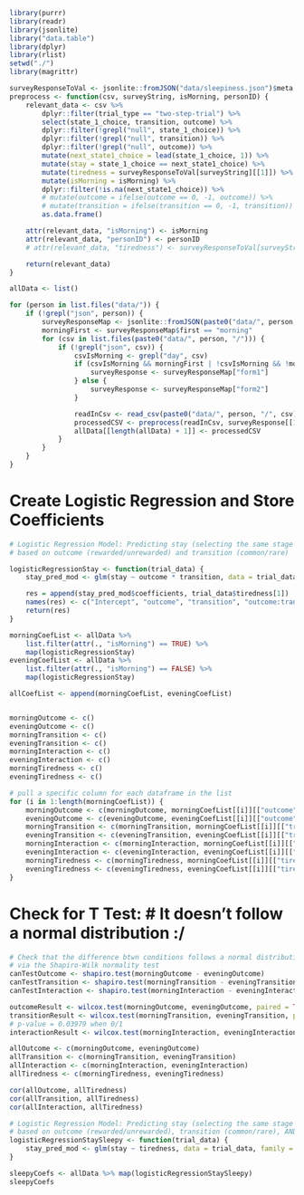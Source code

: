 ```r
library(purrr)
library(readr)
library(jsonlite)
library("data.table")
library(dplyr)
library(rlist)
setwd("./")
library(magrittr)
```

```r

surveyResponseToVal <- jsonlite::fromJSON("data/sleepiness.json")$meta
preprocess <- function(csv, surveyString, isMorning, personID) {
    relevant_data <- csv %>%
        dplyr::filter(trial_type == "two-step-trial") %>%
        select(state_1_choice, transition, outcome) %>%
        dplyr::filter(!grepl("null", state_1_choice)) %>%
        dplyr::filter(!grepl("null", transition)) %>%
        dplyr::filter(!grepl("null", outcome)) %>%
        mutate(next_state1_choice = lead(state_1_choice, 1)) %>%
        mutate(stay = state_1_choice == next_state1_choice) %>%
        mutate(tiredness = surveyResponseToVal[surveyString][[1]]) %>%
        mutate(isMorning = isMorning) %>%
        dplyr::filter(!is.na(next_state1_choice)) %>%
        # mutate(outcome = ifelse(outcome == 0, -1, outcome)) %>%
        # mutate(transition = ifelse(transition == 0, -1, transition)) %>%
        as.data.frame()

    attr(relevant_data, "isMorning") <- isMorning
    attr(relevant_data, "personID") <- personID
    # attr(relevant_data, "tiredness") <- surveyResponseToVal[surveyString][[1]]

    return(relevant_data)
}
```

```r

allData <- list()

for (person in list.files("data/")) {
    if (!grepl("json", person)) {
        surveyResponseMap <- jsonlite::fromJSON(paste0("data/", person, "/meta.json"))$meta
        morningFirst <- surveyResponseMap$first == "morning"
        for (csv in list.files(paste0("data/", person, "/"))) {
            if (!grepl("json", csv)) {
                csvIsMorning <- grepl("day", csv)
                if (csvIsMorning && morningFirst | !csvIsMorning && !morningFirst) {
                    surveyResponse <- surveyResponseMap["form1"]
                } else {
                    surveyResponse <- surveyResponseMap["form2"]
                }

                readInCsv <- read_csv(paste0("data/", person, "/", csv))
                processedCSV <- preprocess(readInCsv, surveyResponse[[1]], csvIsMorning, person)
                allData[[length(allData) + 1]] <- processedCSV
            }
        }
    }
}
```

# Create Logistic Regression and Store Coefficients
```r
# Logistic Regression Model: Predicting stay (selecting the same stage 1 choice as the previous round)
# based on outcome (rewarded/unrewarded) and transition (common/rare)

logisticRegressionStay <- function(trial_data) {
    stay_pred_mod <- glm(stay ~ outcome * transition, data = trial_data, family = binomial)

    res = append(stay_pred_mod$coefficients, trial_data$tiredness[1])
    names(res) <- c("Intercept", "outcome", "transition", "outcome:transition", "tiredness")
    return(res)
}

morningCoefList <- allData %>%
    list.filter(attr(., "isMorning") == TRUE) %>%
    map(logisticRegressionStay)
eveningCoefList <- allData %>%
    list.filter(attr(., "isMorning") == FALSE) %>%
    map(logisticRegressionStay)

allCoefList <- append(morningCoefList, eveningCoefList)


morningOutcome <- c()
eveningOutcome <- c()
morningTransition <- c()
eveningTransition <- c()
morningInteraction <- c()
eveningInteraction <- c()
morningTiredness <- c()
eveningTiredness <- c()

# pull a specific column for each dataframe in the list
for (i in 1:length(morningCoefList)) {
    morningOutcome <- c(morningOutcome, morningCoefList[[i]][["outcome"]])
    eveningOutcome <- c(eveningOutcome, eveningCoefList[[i]][["outcome"]])
    morningTransition <- c(morningTransition, morningCoefList[[i]][["transition"]])
    eveningTransition <- c(eveningTransition, eveningCoefList[[i]][["transition"]])
    morningInteraction <- c(morningInteraction, morningCoefList[[i]][["outcome:transition"]])
    eveningInteraction <- c(eveningInteraction, eveningCoefList[[i]][["outcome:transition"]])
    morningTiredness <- c(morningTiredness, morningCoefList[[i]][["tiredness"]])
    eveningTiredness <- c(eveningTiredness, eveningCoefList[[i]][["tiredness"]])
}
```

# Check for T Test: # It doesn't follow a normal distribution :/
```r
# Check that the difference btwn conditions follows a normal distribution
# via the Shapiro-Wilk normality test
canTestOutcome <- shapiro.test(morningOutcome - eveningOutcome)
canTestTransition <- shapiro.test(morningTransition - eveningTransition)
canTestInteraction <- shapiro.test(morningInteraction - eveningInteraction)
```

```r
outcomeResult <- wilcox.test(morningOutcome, eveningOutcome, paired = TRUE)
transitionResult <- wilcox.test(morningTransition, eveningTransition, paired = TRUE)
# p-value = 0.03979 when 0/1
interactionResult <- wilcox.test(morningInteraction, eveningInteraction, paired = TRUE)
```

```r
allOutcome <- c(morningOutcome, eveningOutcome)
allTransition <- c(morningTransition, eveningTransition)
allInteraction <- c(morningInteraction, eveningInteraction)
allTiredness <- c(morningTiredness, eveningTiredness)

cor(allOutcome, allTiredness)
cor(allTransition, allTiredness)
cor(allInteraction, allTiredness)
```


```r
# Logistic Regression Model: Predicting stay (selecting the same stage 1 choice as the previous round)
# based on outcome (rewarded/unrewarded), transition (common/rare), AND sleepiness score
logisticRegressionStaySleepy <- function(trial_data) {
    stay_pred_mod <- glm(stay ~ tiredness, data = trial_data, family = binomial)
}

sleepyCoefs <- allData %>% map(logisticRegressionStaySleepy)
sleepyCoefs
```